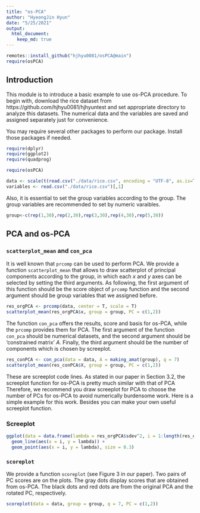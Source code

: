 ```yaml
---
title: "os-PCA"
author: "HyeongJin Hyun"
date: "5/25/2021"
output: 
  html_document: 
    keep_md: true
---
```


```r
remotes::install_github("hjhyu0081/osPCA@main")
require(osPCA)
```

## Introduction

This module is to introduce a basic example to use os-PCA procedure. To begin with, download the rice dataset from https://github.com/hjhyu0081/hjhyuntest and set appropriate directory to analyze this datasets. The numerical data and the variables are saved and assigned separately just for convenience.


You may require several other packages to perform our package. Install those packages if needed.
```r
require(dplyr)
require(ggplot2)
require(quadprog)

require(osPCA)
```

```r
data <- scale(t(read.csv("./data/rice.csv", encoding = "UTF-8", as.is=T)[,-1]))
variables <- read.csv("./data/rice.csv")[,1]
```

Also, it is essential to set the group variables according to the group. The group variables are recommended to set by numeric varaibles.

```r
group<-c(rep(1,30),rep(2,30),rep(3,30),rep(4,30),rep(5,30))
```


## PCA and os-PCA

### `scatterplot_mean` and `con_pca`

It is well known that `prcomp` can be used to perform PCA. We provide a function `scatterplot_mean` that allows to draw scatterplot of principal components according to the group, in which each $x$ and $y$ axes can be selected by setting the third arguments. As following, the first argument of this function should be the score object of `prcomp` function and the second argument should be group variables that we assigned before.

```r
res_orgPCA <- prcomp(data, center = T, scale = T)
scatterplot_mean(res_orgPCA$x, group = group, PC = c(1,2))
```

The function `con_pca` offers the results, score and basis for os-PCA, while the `prcomp` provides them for PCA. The first argument of the function `con_pca` should be numerical datasets, and the second argument should be 'constrained matrix' $A$. Finally, the third argument should be the number of components which is chosen by screeplot. 

```r
res_conPCA <- con_pca(data = data, A = making_amat(group), q = 7)
scatterplot_mean(res_conPCA$X, group = group, PC = c(1,2))
```

These are screeplot code lines. As stated in our paper in Section 3.2, the screeplot function for os-PCA is pretty much similar with that of PCA  Therefore, we recommend you draw screeplot for PCA to choose the number of PCs for os-PCA to avoid numerically burdensome work. Here is a simple example for this work. Besides you can make your own useful screeplot function.

### Screeplot
```r
ggplot(data = data.frame(lambda = res_orgPCA$sdev^2, i = 1:length(res_orgPCA$sdev))) +
  geom_line(aes(x = i, y = lambda)) +
  geom_point(aes(x = i, y = lambda), size = 0.3)
```

### `scoreplot`
We provide a function `scoreplot` (see Figure 3 in our paper). Two pairs of PC scores are on the plots. The gray dots display scores that are obtained from os-PCA. The black dots and red dots are from the original PCA and the rotated PC, respectively. 
```r
scoreplot(data = data, group = group, q = 7, PC = c(1,2))
```
